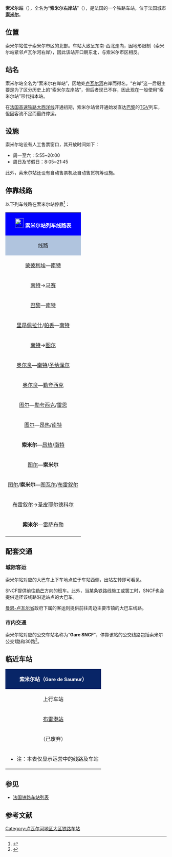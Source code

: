 {{Infobox station
| name          =[[File:Sncf-logo.svg|32x32px]]索米尔站<br>(<span style="font-size:small">索米尔右岸站</span>)<br>Gare de Saumur<br>(<span style="font-size:small">Gare de Saumur-Rive-Droite</span>)
| type          = [[法国铁路|法国铁路]]
| image = Gare de Saumur (49).JPG
|image_caption = 索米尔站
| address       = {{FRA}}[[曼恩-卢瓦尔省|曼恩-卢瓦尔省]][[索米尔|索米尔]]
| latd          = 47
| latm          = 16
| lats          = 08
| latNS         = N
| longd         = 0
| longm         = 04
| longs         = 17
| longEW        = W
| operator = [[File:Sncf-logo.svg|32x32px]]
| coordinates_display = yes
| iso_region    = FR
| line          = 
* [[图尔－圣纳泽尔铁路|图尔－圣纳泽尔铁路]]
* [[沙特尔－波尔多铁路|沙特尔－波尔多铁路]]（部分路段已关闭）
| platform      = 3
| tracks        = 4
| elevation = 30米
| opened        = 1848年12月20日
| rebuilt =
| status = 使用中
| closed        = 
| passengers= 约67万人次<ref>{{Cite web|url=https://ressources.data.sncf.com/explore/dataset/frequentation-gares/?sort=voyageurs_2014&q=saumur|title=Fréquentation en gares|accessdate=2016-11-13|author=SNCF|date=|language=法语|publisher=SNCF Open Data|archive-date=2021-05-03|archive-url=https://web.archive.org/web/20210503101929/https://ressources.data.sncf.com/explore/dataset/frequentation-gares/?sort=voyageurs_2014&q=saumur|dead-url=no}}</ref>
| pass_year= 2015年
| station_type = 客运车站，兼办货运业务
| connections = 
* 索米尔市区公交
* 曼恩-卢瓦尔省城际客运
| route_map =
| map_locator   = 
| note =
}}

'''索米尔站'''（{{lang-fr|Gare de Saumur}}），全名为“'''索米尔右岸站'''”（{{lang-fr|Gare de Saumur-Rive-Droite}}），是法国的一个铁路车站，位于法国城市'''[[索米尔|索米尔]]'''。

==位置==

索米尔站位于索米尔市区的北部。车站大致呈东南-西北走向，因地形限制（索米尔站紧邻卢瓦尔河右岸），因此该站开口朝东北，与索米尔市区相反。

==站名==

索米尔站全名为“索米尔右岸站”，因地处[[卢瓦尔河|卢瓦尔河]]右岸而得名。“右岸”这一后缀主要是为了区分历史上的“索米尔左岸站”，但后者现已不存，因此现在一般使用“索米尔站”带代指本站。

在[[法国高速铁路大西洋线|法国高速铁路大西洋线]]开通初期，索米尔站曾开通始发直达[[巴黎蒙帕纳斯站|巴黎]]的[[TGV|TGV]]列车，但因客流不足而最终停运。

==设施==

索米尔站设有人工售票窗口，其开放时间如下：
* 周一至六：5:55~20:00
* 周日及节假日：8:05~21:45

此外，索米尔站还设有自动售票机及自动售货机等设施。

== 停靠线路 ==

{{动态列表|最后更新时间：2016年6月13日。本章节内容仅供参考，不排除因施工或罢工而引发的临时性变更。欢迎修正和补充}}

以下列车线路在索米尔站停靠<ref>{{Cite web|url=http://www.sncf.com/fr/gare/horaires/saumur|title=索米尔站实时列车时刻表|accessdate=2016-06-13|author=SNCF|date=|language=法语|publisher=SNCF|archiveurl=https://web.archive.org/web/20160603024302/http://www.sncf.com/fr/gare/horaires/saumur|archivedate=2016-06-03|deadurl=yes}}</ref>：

{| class="wikitable mw-collapsible" 
|colspan="5" style="background:#0000FF" align="center" |[[File:Sncf-logo.svg|28x28px]] <font color=#FFFFFF>'''索米尔站列车线路表'''</font>
|-
!style="background:#B0C4DE"| 线路
!style="background:#B0C4DE"|车种
!style="background:#B0C4DE"|上一站
!style="background:#B0C4DE"|下一站
!style="background:#B0C4DE"|大致运行频率{{noteTag|name=noteA}}
|-
|[[蒙彼利埃圣罗克站|蒙彼利埃]]—[[南特站|南特]]
| rowspan="2" align="center" |'''TGV'''
|[[圣皮耶尔德科尔站|圣皮耶尔德科尔]]
|[[昂热圣洛站|昂热]]
|每天1趟（单向）{{noteTag|name=noteB}}
|-
|[[南特站|南特]]→[[马赛圣夏勒站|马赛]]
|[[昂热圣洛站|昂热]]
|[[圣皮耶尔德科尔站|圣皮耶尔德科尔]]
|每天1趟（单向）{{noteTag|name=noteB}}
|-
|[[巴黎奥斯特里茨站|巴黎]]—[[南特站|南特]]
| rowspan="1" align="center" |'''INTERCITÉS'''
'''100% éco'''
|[[圣皮耶尔德科尔站|圣皮耶尔德科尔]]
|[[昂热圣洛站|昂热]]
|每周3趟左右
|-
|[[里昂佩拉什站|里昂佩拉什]]/[[里昂帕尔迪厄站|帕丢]]—[[南特站|南特]]
| rowspan="2" align="center" |'''INTERCITÉS'''
|[[圣皮耶尔德科尔站|圣皮耶尔德科尔]]
|[[昂热圣洛站|昂热]]
|每天2趟左右{{noteTag|name=noteC}}
|-
|[[南特站|南特]]→[[图尔站|图尔]]
|[[昂热圣洛站|昂热]]
|[[圣皮耶尔德科尔站|圣皮耶尔德科尔]]
|每天1趟（单向）{{noteTag|name=noteD}}
|-
|[[奥尔良站|奥尔良]]—[[南特站|南特]]/[[圣纳泽尔站|圣纳泽尔]]
| rowspan="2" align="center" |'''TER 200'''
'''INTERLOIRE'''
|[[圣皮耶尔德科尔站|圣皮耶尔德科尔]]
|[[昂热圣洛站|昂热]]
|每天2~3趟
|-
|[[奥尔良站|奥尔良]]—[[勒夸西克站|勒夸西克]]
|[[圣皮耶尔德科尔站|圣皮耶尔德科尔]]
|[[昂热圣洛站|昂热]]
|每天2趟{{noteTag|name=noteC}}
|-
|[[图尔站|图尔]]—[[勒夸西克站|勒夸西克]]/[[雷恩站|雷恩]]
| rowspan="7" align="center"|[[File:Logo_TER.svg|37x37px]]
|[[铁球港站|铁球港]]
|[[卢瓦尔河畔罗西耶站|卢瓦尔河畔罗西耶]]/[[拉梅尼特站|拉梅尼特]]
|每天1趟{{noteTag|name=noteE}}
|-
|[[图尔站|图尔]]—[[昂热圣洛站|昂热]]/[[南特站|南特]]
|[[铁球港站|铁球港]]
|[[卢瓦尔河畔罗西耶站|卢瓦尔河畔罗西耶]]/[[拉梅尼特站|拉梅尼特]]
|每天5趟左右
|-
|'''索米尔'''—[[昂热圣洛站|昂热]]/[[南特站|南特]]
|（起点）
|[[卢瓦尔河畔罗西耶站|卢瓦尔河畔罗西耶]]/[[拉梅尼特站|拉梅尼特]]/[[昂热圣洛站|昂热]]
|每天3~8趟
|-
|[[图尔站|图尔]]—'''索米尔'''
|[[铁球港站|铁球港]]
|（终点）
|每天4趟左右
|-
|[[图尔站|图尔]]/'''索米尔'''—[[图瓦尔站|图瓦尔]]/[[布雷叙尔站|布雷叙尔]]
|[[铁球港站|铁球港]]/（起点）
|[[蒙特伊-贝莱站|蒙特伊-贝莱]]
|每天4趟左右
|-
|[[布雷叙尔站|布雷叙尔]]→[[圣皮耶尔德科尔站|圣皮耶尔德科尔]]
|[[蒙特伊-贝莱站|蒙特伊-贝莱]]
|[[铁球港站|铁球港]]
|每天1趟{{noteTag|name=noteB}}
|-
|'''索米尔'''—[[雷萨布勒多洛讷站|雷萨布勒]]
|（起点）
|[[蒙特伊-贝莱站|蒙特伊-贝莱]]
|每天1趟{{noteTag|name=noteC}}
|-
|colspan="5" style="background:#FFFFFF"|{{noteFoot|1=
{{noteTag|name=noteA|1=在本栏中，往返1次为"1趟"；除特别标明外，其数据仅工作日有效，周末及节假日列车数量可能会减少}}
{{noteTag|name=noteB|1=仅每周一至五开行（节假日除外）}}
{{noteTag|name=noteC|1=仅每周六和日开行}}
{{noteTag|name=noteD|1=仅每周五和六开行（节假日除外）}}
{{noteTag|name=noteE|1=每周六终到[[雷恩站|雷恩]]，每周日由[[雷恩站|雷恩]]始发，其余时段均为"图尔—勒夸西克"}}
}}
|}

==配套交通==

===城际客运===

索米尔站对应的大巴车上下车地点位于车站西侧，出站左转即可看见。

SNCF提供前往[[勒芒|勒芒]]方向的班车。此外，当某条铁路线施工或罢工时，SNCF也会提供途径该线路沿途站点的大巴车。

[[曼恩-卢瓦尔省|曼恩-卢瓦尔省]]政府下属的客运则提供前往周边主要市镇的大巴车线路。

===市内交通===

索米尔站对应的公交车站名称为“'''Gare SNCF'''”，停靠该站的公交线路包括索米尔公交1路和30路<ref>{{Cite web|url=http://www.saumur-agglobus.fr/mediatheque/documents/lignes-2015-2016/plan-saumur-2015-2016-ok.pdf|title=索米尔市区公交线路地图查询|accessdate=2016-06-13|author=索米尔城市公共交通公司|date=|language=法语|publisher=}}{{dead link|date=2018年4月 |bot=InternetArchiveBot |fix-attempted=yes }}</ref>。

==临近车站==

{|class="wikitable mw-collapsible" style="margin: 0 auto; width:42em;"
|colspan="3" style="background:#082567" align="center"|<font color=#FFFFFF>'''索米尔站（<span style="font-size:11pt;">Gare de Saumur</span>）'''</font>
|-
!上行车站
!线路
!下行车站
|-
|align="center" |[[布雷港站|布雷港站]]
|align="center" |'''[[图尔－圣纳泽尔铁路|图尔－圣纳泽尔铁路]]'''
|align="center" |[[罗西耶-卢瓦尔站|罗西耶-卢瓦尔站]]
|-
|align="center" |（已废弃）
|align="center" |'''[[沙特尔－波尔多铁路|沙特尔－波尔多铁路]]'''
|align="center" |[[蒙特伊-贝莱站|蒙特伊-贝莱站]]
|-
|colspan="3"|
*注：本表仅显示运营中的线路及车站
|}

==参见==
* [[法国铁路车站列表|法国铁路车站列表]]

== 参考文献 ==
{{Reflist}}

{{法国主要火车站列表}}

[[Category:卢瓦尔河地区大区铁路车站|Category:卢瓦尔河地区大区铁路车站]]